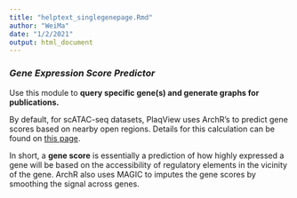```yaml
---
title: "helptext_singlegenepage.Rmd"
author: "WeiMa"
date: "1/2/2021"
output: html_document
---
```


### ***Gene Expression Score Predictor***

Use this module to **query specific gene(s) and generate graphs for publications.**

By default, for scATAC-seq datasets, PlaqView uses ArchR's to predict gene scores based on nearby open regions. Details for this calculation can be found on [this page](https://www.archrproject.com/bookdown/marker-genes-imputation-with-magic.html).

In short, a **gene score** is essentially a prediction of how highly expressed a gene will be based on the accessibility of regulatory elements in the vicinity of the gene. ArchR also uses MAGIC to imputes the gene scores by smoothing the signal across genes.
